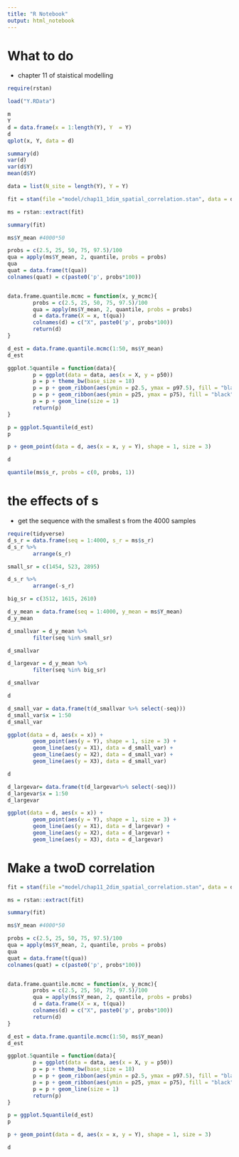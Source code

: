 ```yaml
---
title: "R Notebook"
output: html_notebook
---
```



# What to do
- chapter 11 of staistical modelling
```r
require(rstan)

```

```r
load("Y.RData")

m
Y
d = data.frame(x = 1:length(Y), Y  = Y)
d
qplot(x, Y, data = d)

```

```r
summary(d)
var(d)
var(d$Y)
mean(d$Y)

```

```r
data = list(N_site = length(Y), Y = Y)

fit = stan(file ="model/chap11_1dim_spatial_correlation.stan", data = data, seed = 1234)
```

```r
ms = rstan::extract(fit)

summary(fit)
```


```r
ms$Y_mean #4000*50

probs = c(2.5, 25, 50, 75, 97.5)/100
qua = apply(ms$Y_mean, 2, quantile, probs = probs)
qua
quat = data.frame(t(qua))
colnames(quat) = c(paste0('p', probs*100))


data.frame.quantile.mcmc = function(x, y_mcmc){
        probs = c(2.5, 25, 50, 75, 97.5)/100
        qua = apply(ms$Y_mean, 2, quantile, probs = probs)
        d = data.frame(X = x, t(qua))
        colnames(d) = c("X", paste0('p', probs*100))
        return(d)
}

d_est = data.frame.quantile.mcmc(1:50, ms$Y_mean)
d_est

ggplot.5quantile = function(data){
        p = ggplot(data = data, aes(x = X, y = p50))
        p = p + theme_bw(base_size = 18)
        p = p + geom_ribbon(aes(ymin = p2.5, ymax = p97.5), fill = "black", alpha = 1/6)
        p = p + geom_ribbon(aes(ymin = p25, ymax = p75), fill = "black", alpha = 2/6)
        p = p + geom_line(size = 1)
        return(p)
}

p = ggplot.5quantile(d_est)
p

p + geom_point(data = d, aes(x = x, y = Y), shape = 1, size = 3)

d
```


```r
quantile(ms$s_r, probs = c(0, probs, 1))

```

# the effects of s
- get the sequence with the smallest s from the 4000 samples

```r
require(tidyverse)
d_s_r = data.frame(seq = 1:4000, s_r = ms$s_r)
d_s_r %>%
        arrange(s_r)

small_sr = c(1454, 523, 2895)

d_s_r %>%
        arrange(-s_r)

big_sr = c(3512, 1615, 2610)

d_y_mean = data.frame(seq = 1:4000, y_mean = ms$Y_mean)
d_y_mean

d_smallvar = d_y_mean %>%
        filter(seq %in% small_sr)

d_smallvar

d_largevar = d_y_mean %>%
        filter(seq %in% big_sr)

d_smallvar

```

```r
d

d_small_var = data.frame(t(d_smallvar %>% select(-seq)))
d_small_var$x = 1:50
d_small_var

ggplot(data = d, aes(x = x)) + 
        geom_point(aes(y = Y), shape = 1, size = 3) + 
        geom_line(aes(y = X1), data = d_small_var) + 
        geom_line(aes(y = X2), data = d_small_var) + 
        geom_line(aes(y = X3), data = d_small_var)
```


```r
d

d_largevar= data.frame(t(d_largevar%>% select(-seq)))
d_largevar$x = 1:50
d_largevar

ggplot(data = d, aes(x = x)) + 
        geom_point(aes(y = Y), shape = 1, size = 3) + 
        geom_line(aes(y = X1), data = d_largevar) + 
        geom_line(aes(y = X2), data = d_largevar) + 
        geom_line(aes(y = X3), data = d_largevar)
```


# Make a twoD correlation
```r

fit = stan(file ="model/chap11_2dim_spatial_correlation.stan", data = data, seed = 1234)

```


```r
ms = rstan::extract(fit)

summary(fit)
```


```r
ms$Y_mean #4000*50

probs = c(2.5, 25, 50, 75, 97.5)/100
qua = apply(ms$Y_mean, 2, quantile, probs = probs)
qua
quat = data.frame(t(qua))
colnames(quat) = c(paste0('p', probs*100))


data.frame.quantile.mcmc = function(x, y_mcmc){
        probs = c(2.5, 25, 50, 75, 97.5)/100
        qua = apply(ms$Y_mean, 2, quantile, probs = probs)
        d = data.frame(X = x, t(qua))
        colnames(d) = c("X", paste0('p', probs*100))
        return(d)
}

d_est = data.frame.quantile.mcmc(1:50, ms$Y_mean)
d_est

ggplot.5quantile = function(data){
        p = ggplot(data = data, aes(x = X, y = p50))
        p = p + theme_bw(base_size = 18)
        p = p + geom_ribbon(aes(ymin = p2.5, ymax = p97.5), fill = "black", alpha = 1/6)
        p = p + geom_ribbon(aes(ymin = p25, ymax = p75), fill = "black", alpha = 2/6)
        p = p + geom_line(size = 1)
        return(p)
}

p = ggplot.5quantile(d_est)
p

p + geom_point(data = d, aes(x = x, y = Y), shape = 1, size = 3)

d
```
















